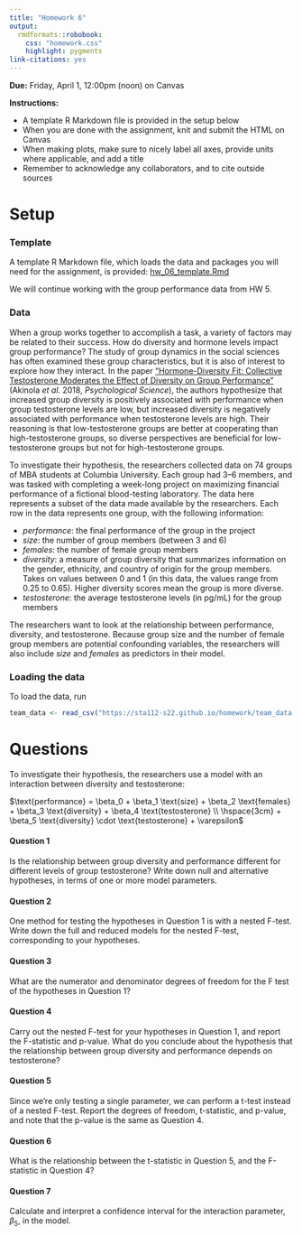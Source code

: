 ```yaml
---
title: "Homework 6"
output: 
  rmdformats::robobook:
    css: "homework.css"
    highlight: pygments
link-citations: yes
---
```


**Due:** Friday, April 1, 12:00pm (noon) on Canvas

**Instructions:** 

* A template R Markdown file is provided in the setup below
* When you are done with the assignment, knit and submit the HTML on Canvas
* When making plots, make sure to nicely label all axes, provide units where applicable, and add a title
* Remember to acknowledge any collaborators, and to cite outside sources

# Setup

### Template

A template R Markdown file, which loads the data and packages you will need for the assignment, is provided: [hw_06_template.Rmd](https://sta112-s22.github.io/homework/hw_06_template.Rmd)

We will continue working with the group performance data from HW 5.

### Data

When a group works together to accomplish a task, a variety of factors may be related to their success. How do diversity and hormone levels impact group performance? The study of group dynamics in the social sciences has often examined these group characteristics, but it is also of interest to explore how they interact. In the paper ["Hormone-Diversity Fit: Collective Testosterone Moderates the Effect of Diversity on Group Performance"](https://journals.sagepub.com/doi/pdf/10.1177/0956797617744282) (Akinola *et al.* 2018, *Psychological Science*), the authors hypothesize that increased group diversity is positively associated with performance when group testosterone levels are low, but increased diversity is negatively associated with performance when testosterone levels are high. Their reasoning is that low-testosterone groups are better at cooperating than high-testosterone groups, so diverse perspectives are beneficial for low-testosterone groups but not for high-testosterone groups.

To investigate their hypothesis, the researchers collected data on 74 groups of MBA students at Columbia University. Each group had 3--6 members, and was tasked with completing a week-long project on maximizing financial performance of a fictional blood-testing laboratory. The data here represents a subset of the data made available by the researchers. Each row in the data represents one group, with the following information:

* *performance*: the final performance of the group in the project
* *size*: the number of group members (between 3 and 6)
* *females*: the number of female group members
* *diversity*: a measure of group diversity that summarizes information on the gender, ethnicity, and country of origin for the group members. Takes on values between 0 and 1 (in this data, the values range from 0.25 to 0.65). Higher diversity scores mean the group is more diverse.
* *testosterone*: the average testosterone levels (in pg/mL) for the group members

The researchers want to look at the relationship between performance, diversity, and testosterone. Because group size and the number of female group members are potential confounding variables, the researchers will also include *size* and *females* as predictors in their model.

### Loading the data

To load the data, run

```r
team_data <- read_csv("https://sta112-s22.github.io/homework/team_data.csv")
```

# Questions

To investigate their hypothesis, the researchers use a model with an interaction between diversity and testosterone:

$\text{performance} = \beta_0 + \beta_1 \text{size} + \beta_2 \text{females} + \beta_3 \text{diversity} + \beta_4 \text{testosterone} \\ \hspace{3cm} + \beta_5 \text{diversity} \cdot \text{testosterone} + \varepsilon$


:::{.question}
#### Question 1

Is the relationship between group diversity and performance different for different levels of group testosterone? Write down null and alternative hypotheses, in terms of one or more model parameters.
:::



:::{.question}
#### Question 2

One method for testing the hypotheses in Question 1 is with a nested F-test. Write down the full and reduced models for the nested F-test, corresponding to your hypotheses.
:::

:::{.question}
#### Question 3

What are the numerator and denominator degrees of freedom for the F test of the hypotheses in Question 1?
:::

:::{.question}
#### Question 4

Carry out the nested F-test for your hypotheses in Question 1, and report the F-statistic and p-value. What do you conclude about the hypothesis that the relationship between group diversity and performance depends on testosterone?
:::

:::{.question}
#### Question 5

Since we’re only testing a single parameter, we can perform a t-test instead of a nested F-test. Report the degrees of freedom, t-statistic, and p-value, and note that the p-value is the same as Question 4.
:::

:::{.question}
#### Question 6

What is the relationship between the t-statistic in Question 5, and the F-statistic in Question 4?
:::

:::{.question}
#### Question 7

Calculate and interpret a confidence interval for the interaction parameter, $\beta_5$, in the model.
:::
